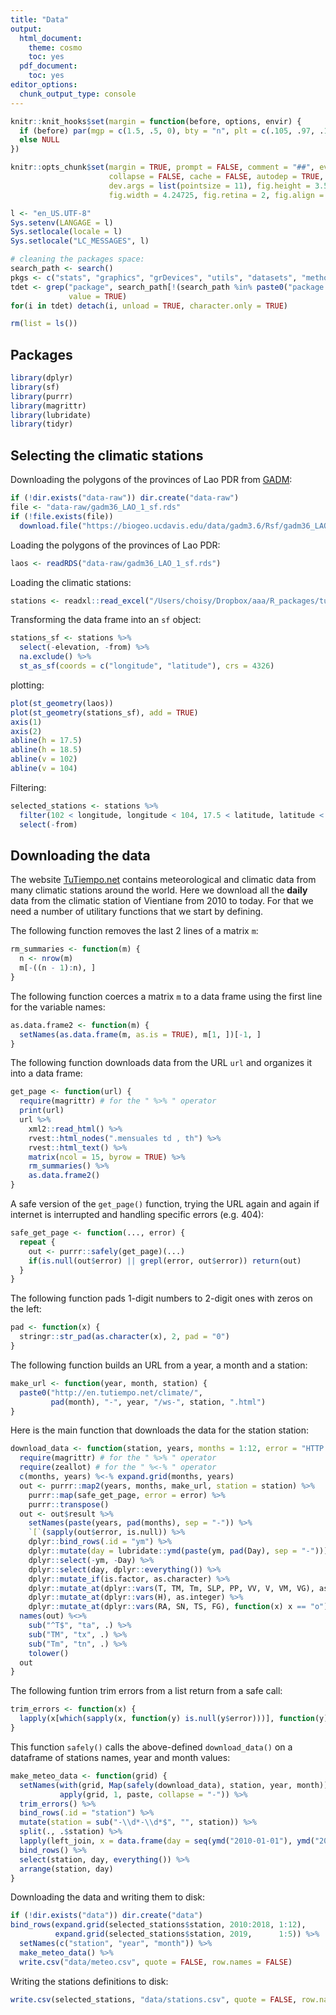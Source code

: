 ```yaml
---
title: "Data"
output:
  html_document:
    theme: cosmo
    toc: yes
  pdf_document:
    toc: yes
editor_options: 
  chunk_output_type: console
---
```


<!--
IMAGES:
Insert them with: ![alt text](image.png)
You can also resize them if needed: convert image.png -resize 50% image.png
If you want to center the image, go through HTML code:
<div style="text-align:center"><img src ="image.png"/></div>

REFERENCES:
For references: Put all the bibTeX references in the file "references.bib"
in the current folder and cite the references as @key or [@key] in the text.
Uncomment the bibliography field in the above header and put a "References"
title wherever you want to display the reference list.
-->

```r
knitr::knit_hooks$set(margin = function(before, options, envir) {
  if (before) par(mgp = c(1.5, .5, 0), bty = "n", plt = c(.105, .97, .13, .97))
  else NULL
})

knitr::opts_chunk$set(margin = TRUE, prompt = FALSE, comment = "##", eval = FALSE,
                      collapse = FALSE, cache = FALSE, autodep = TRUE, message = FALSE,
                      dev.args = list(pointsize = 11), fig.height = 3.5,
                      fig.width = 4.24725, fig.retina = 2, fig.align = "center")

l <- "en_US.UTF-8"
Sys.setenv(LANGAGE = l)
Sys.setlocale(locale = l)
Sys.setlocale("LC_MESSAGES", l)

# cleaning the packages space:
search_path <- search()
pkgs <- c("stats", "graphics", "grDevices", "utils", "datasets", "methods", "base")
tdet <- grep("package", search_path[!(search_path %in% paste0("package:", pkgs))],
             value = TRUE)
for(i in tdet) detach(i, unload = TRUE, character.only = TRUE)

rm(list = ls())
```

## Packages

```r
library(dplyr)
library(sf)
library(purrr)
library(magrittr)
library(lubridate)
library(tidyr)
```

## Selecting the climatic stations

Downloading the polygons of the provinces of Lao PDR from
[GADM](https://gadm.org/index.html):

```r
if (!dir.exists("data-raw")) dir.create("data-raw")
file <- "data-raw/gadm36_LAO_1_sf.rds"
if (!file.exists(file))
  download.file("https://biogeo.ucdavis.edu/data/gadm3.6/Rsf/gadm36_LAO_1_sf.rds", file)
```

Loading the polygons of the provinces of Lao PDR:

```r
laos <- readRDS("data-raw/gadm36_LAO_1_sf.rds")
```

Loading the climatic stations:

```r
stations <- readxl::read_excel("/Users/choisy/Dropbox/aaa/R_packages/tutiempo/data-raw/climatic stations.xlsx")
```

Transforming the data frame into an `sf` object:

```r
stations_sf <- stations %>% 
  select(-elevation, -from) %>% 
  na.exclude() %>% 
  st_as_sf(coords = c("longitude", "latitude"), crs = 4326)
```

plotting:

```r
plot(st_geometry(laos))
plot(st_geometry(stations_sf), add = TRUE)
axis(1)
axis(2)
abline(h = 17.5)
abline(h = 18.5)
abline(v = 102)
abline(v = 104)
```

Filtering:

```r
selected_stations <- stations %>% 
  filter(102 < longitude, longitude < 104, 17.5 < latitude, latitude < 18.5) %>% 
  select(-from)
```

## Downloading the data

The website [TuTiempo.net](https://en.tutiempo.net) contains meteorological and
climatic data from many climatic stations around the world. Here we download all
the **daily** data from the climatic station of Vientiane from 2010 to today.
For that we need a number of utilitary functions that we start by defining.

The following function removes the last 2 lines of a matrix `m`:

```r
rm_summaries <- function(m) {
  n <- nrow(m)
  m[-((n - 1):n), ]
}
```

The following function coerces a matrix `m` to a data frame using the first line
for the variable names:

```r
as.data.frame2 <- function(m) {
  setNames(as.data.frame(m, as.is = TRUE), m[1, ])[-1, ]
}
```

The following function downloads data from the URL `url` and organizes it into a
data frame:

```r
get_page <- function(url) {
  require(magrittr) # for the " %>% " operator
  print(url)
  url %>%
    xml2::read_html() %>%
    rvest::html_nodes(".mensuales td , th") %>%
    rvest::html_text() %>%
    matrix(ncol = 15, byrow = TRUE) %>%
    rm_summaries() %>%
    as.data.frame2()
}
```

A safe version of the `get_page()` function, trying the URL again and again if
internet is interrupted and handling specific errors (e.g. 404):

```r
safe_get_page <- function(..., error) {
  repeat {
    out <- purrr::safely(get_page)(...)
    if(is.null(out$error) || grepl(error, out$error)) return(out)
  }
}
```

The following function pads 1-digit numbers to 2-digit ones with zeros on the
left:

```r
pad <- function(x) {
  stringr::str_pad(as.character(x), 2, pad = "0")
}
```

The following function builds an URL from a year, a month and a station:

```r
make_url <- function(year, month, station) {
  paste0("http://en.tutiempo.net/climate/",
         pad(month), "-", year, "/ws-", station, ".html")
}
```

Here is the main function that downloads the data for the station station:

```r
download_data <- function(station, years, months = 1:12, error = "HTTP error 404") {
  require(magrittr) # for the " %>% " operator
  require(zeallot) # for the " %<-% " operator
  c(months, years) %<-% expand.grid(months, years)
  out <- purrr::map2(years, months, make_url, station = station) %>%
    purrr::map(safe_get_page, error = error) %>%
    purrr::transpose()
  out <- out$result %>%
    setNames(paste(years, pad(months), sep = "-")) %>%
    `[`(sapply(out$error, is.null)) %>%
    dplyr::bind_rows(.id = "ym") %>%
    dplyr::mutate(day = lubridate::ymd(paste(ym, pad(Day), sep = "-"))) %>%
    dplyr::select(-ym, -Day) %>%
    dplyr::select(day, dplyr::everything()) %>%
    dplyr::mutate_if(is.factor, as.character) %>%
    dplyr::mutate_at(dplyr::vars(T, TM, Tm, SLP, PP, VV, V, VM, VG), as.numeric) %>%
    dplyr::mutate_at(dplyr::vars(H), as.integer) %>%
    dplyr::mutate_at(dplyr::vars(RA, SN, TS, FG), function(x) x == "o")
  names(out) %<>%
    sub("^T$", "ta", .) %>%
    sub("TM", "tx", .) %>%
    sub("Tm", "tn", .) %>%
    tolower()
  out
}
```

The following funtion trim errors from a list return from a safe call:

```r
trim_errors <- function(x) {
  lapply(x[which(sapply(x, function(y) is.null(y$error)))], function(y) y$result)
}
```

This function `safely()` calls the above-defined `download_data()` on a dataframe
of stations names, year and month values:

```r
make_meteo_data <- function(grid) {
  setNames(with(grid, Map(safely(download_data), station, year, month)),
           apply(grid, 1, paste, collapse = "-")) %>% 
  trim_errors() %>% 
  bind_rows(.id = "station") %>%
  mutate(station = sub("-\\d*-\\d*$", "", station)) %>%
  split(., .$station) %>% 
  lapply(left_join, x = data.frame(day = seq(ymd("2010-01-01"), ymd("2019-05-31"), 1)), by = "day") %>% 
  bind_rows() %>% 
  select(station, day, everything()) %>% 
  arrange(station, day)
}
```

Downloading the data and writing them to disk:

```r
if (!dir.exists("data")) dir.create("data")
bind_rows(expand.grid(selected_stations$station, 2010:2018, 1:12),
          expand.grid(selected_stations$station, 2019,      1:5)) %>% 
  setNames(c("station", "year", "month")) %>% 
  make_meteo_data() %>% 
  write.csv("data/meteo.csv", quote = FALSE, row.names = FALSE)
```

Writing the stations definitions to disk:

```r
write.csv(selected_stations, "data/stations.csv", quote = FALSE, row.names = FALSE)
```

